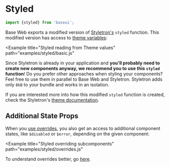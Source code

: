 <!--
Copyright (c) 2018-2019 Uber Technologies, Inc.

This source code is licensed under the MIT license found in the
LICENSE file in the root directory of this source tree.
-->




# Styled

```js
import {styled} from 'baseui';
```

Base Web exports a modified version of [Styletron's](https://www.styletron.org/api/#styled) `styled` function.
This modified version has access to [theme variables](/theming/theming-values/):

<Example
  title="Styled reading from Theme values"
  path="examples/styled/basic.js"
>
  <StyledBasic />
</Example>

Since Styletron is already in your application and **you'll probably need to create new components anyway, we recommend you to use this `styled` function**!
Do you prefer other approaches when styling your components? Feel free to use
them in parallel to Base Web and Styletron. Styletron adds only `8kB` to your
bundle and works in an isolation.

If you are interested more into how this modified `styled` function is created, check the Styletron's [theme documentation](https://www.styletron.org/react/#themes).

## Additional State Props

When you [use overrides](/theming/understanding-overrides), you also get an access to additional component states, like `$disabled` or `$error`, depending
on the given component:

<Example
  title="Styled overriding subcomponents"
  path="examples/styled/overrides.js"
>
  <StyledOverrides />
</Example>

To understand overrides better, go [here](/theming/understanding-overrides).
